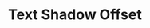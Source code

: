---
id: text-shadow-offset
title: Text Shadow Offset
description: bleh bleh
slug: /text-shadow-offset
sidebar_position: 12
---
